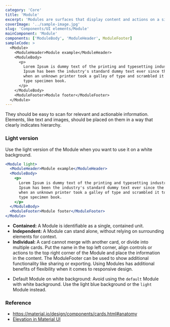 ```yaml
---
category: 'Core'
title: 'Module'
excerpt: 'Modules are surfaces that display content and actions on a single topic.'
coverImage: '../sample-image.jpg'
slug: 'Components/UI elements/Module'
mainComponent: 'Module'
components: ['ModuleBody', 'ModuleHeader', ModuleFooter]
sampleCode: >
  <Module>
    <ModuleHeader>Module example</ModuleHeader>
    <ModuleBody>
      <p>
        Lorem Ipsum is dummy text of the printing and typesetting industry. Lorem
        Ipsum has been the industry's standard dummy text ever since the 1500s,
        when an unknown printer took a galley of type and scrambled it to make a
        type specimen book.
      </p>
    </ModuleBody>
    <ModuleFooter>Module footer</ModuleFooter>
  </Module>
---
```


They should be easy to scan for relevant and actionable information. Elements, like text and images, should be placed on them in a way that clearly indicates hierarchy.

### Light version

Use the light version of the Module when you want to use it on a white background.

```jsx live
<Module light>
  <ModuleHeader>Module example</ModuleHeader>
  <ModuleBody>
    <p>
      Lorem Ipsum is dummy text of the printing and typesetting industry. Lorem
      Ipsum has been the industry's standard dummy text ever since the 1500s,
      when an unknown printer took a galley of type and scrambled it to make a
      type specimen book.
    </p>
  </ModuleBody>
  <ModuleFooter>Module footer</ModuleFooter>
</Module>
```

<DoUse>

- **Contained:** A Module is identifiable as a single, contained unit.
- **Independent:** A Module can stand alone, without relying on surrounding elements for context.
- **Individual:** A card cannot merge with another card, or divide into multiple cards. Put the name in the top left corner, align controls or actions to the top right corner of the Module and place the information in the content. The ModuleFooter can be used to show additional functionality like sharing or exporting. Using Modules has additional benefits of flexibility when it comes to responsive design.

</DoUse>

<DoNotUse>

- Default Module on white background: Avoid using the `default` Module with white background. Use the light blue background or the `light` Module instead.

</DoNotUse>

### Reference

- https://material.io/design/components/cards.html#anatomy
- [Elevation in Material UI](https://material.io/design/environment/elevation.html)
